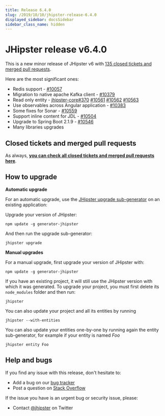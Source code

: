 ```yaml
---
title: Release 6.4.0
slug: /2019/10/10/jhipster-release-6.4.0
displayed_sidebar: docsSidebar
sidebar_class_name: hidden
---
```


JHipster release v6.4.0
==================

This is a new minor release of JHipster v6 with [135 closed tickets and merged pull requests](https://github.com/jhipster/generator-jhipster/issues?q=milestone%3A6.4.0+is%3Aclosed).

Here are the most significant ones:

- Redis support - [#10057](https://github.com/jhipster/generator-jhipster/pull/10057)
- Migration to native apache Kafka client - [#10379](https://github.com/jhipster/generator-jhipster/pull/10379)
- Read only entity - [jhipster-core#370](https://github.com/jhipster/jhipster-core/pull/370) [#10561](https://github.com/jhipster/generator-jhipster/pull/10561) [#10562](https://github.com/jhipster/generator-jhipster/pull/10562) [#10563](https://github.com/jhipster/generator-jhipster/pull/10563)
- Use observables across Angular application - [#10383](https://github.com/jhipster/generator-jhipster/pull/10383)
- Some fixes for Sonar - [#10559](https://github.com/jhipster/generator-jhipster/pull/10559)
- Support inline content for JDL - [#10504](https://github.com/jhipster/generator-jhipster/pull/10504)
- Upgrade to Spring Boot 2.1.9 - [#10546](https://github.com/jhipster/generator-jhipster/pull/10546)
- Many libraries upgrades

Closed tickets and merged pull requests
------------
As always, __[you can check all closed tickets and merged pull requests here](https://github.com/jhipster/generator-jhipster/issues?q=milestone%3A6.4.0+is%3Aclosed)__.

How to upgrade
------------

**Automatic upgrade**

For an automatic upgrade, use the [JHipster upgrade sub-generator](/upgrading-an-application/) on an existing application:

Upgrade your version of JHipster:

```
npm update -g generator-jhipster
```

And then run the upgrade sub-generator:

```
jhipster upgrade
```

**Manual upgrades**

For a manual upgrade, first upgrade your version of JHipster with:

```
npm update -g generator-jhipster
```

If you have an existing project, it will still use the JHipster version with which it was generated.
To upgrade your project, you must first delete its `node_modules` folder and then run:

```
jhipster
```

You can also update your project and all its entities by running

```
jhipster --with-entities
```

You can also update your entities one-by-one by running again the entity sub-generator, for example if your entity is named _Foo_

```
jhipster entity Foo
```

Help and bugs
--------------

If you find any issue with this release, don't hesitate to:

- Add a bug on our [bug tracker](https://github.com/jhipster/generator-jhipster/issues?state=open)
- Post a question on [Stack Overflow](http://stackoverflow.com/tags/jhipster/info)

If the issue you have is an urgent bug or security issue, please:

- Contact [@jhipster](https://twitter.com/jhipster) on Twitter
